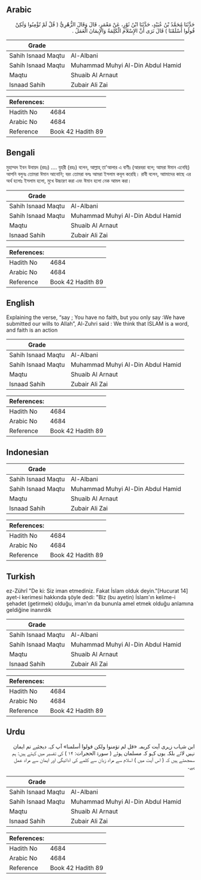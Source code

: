 ## Arabic


<div dir="rtl" lang="ar" style={{fontSize:'larger',backgroundColor:'#f8f9fa',padding:20}}>
حَدَّثَنَا مُحَمَّدُ بْنُ عُبَيْدٍ، حَدَّثَنَا ابْنُ ثَوْرٍ، عَنْ مَعْمَرٍ، قَالَ وَقَالَ الزُّهْرِيُّ ‏(‏ قُلْ لَمْ تُؤْمِنُوا وَلَكِنْ قُولُوا أَسْلَمْنَا ‏)‏ قَالَ نَرَى أَنَّ الإِسْلاَمَ الْكَلِمَةُ وَالإِيمَانَ الْعَمَلُ ‏.‏
</div>
<div style={{backgroundColor:'#f8f9fa',padding:20, marginBottom: 10}}><table> <thead> <tr> <th>Grade</th> <th></th> </tr> </thead> <tbody> <tr><td>Sahih Isnaad Maqtu</td><td>Al-Albani</td></tr><tr><td>Sahih Isnaad Maqtu</td><td>Muhammad Muhyi Al-Din Abdul Hamid</td></tr><tr><td>Maqtu</td><td>Shuaib Al Arnaut</td></tr><tr><td>Isnaad Sahih</td><td>Zubair Ali Zai</td></tr></tbody></table><table> <thead> <tr> <th>References:</th> <th></th> </tr> </thead> <tbody><tr><td>Hadith No</td><td>4684</td></tr><tr><td>Arabic No</td><td>4684</td></tr><tr><td>Reference</td><td>Book 42 Hadith 89</td></tr></tbody></table></div>

## Bengali


<div dir="ltr" lang="bn" style={{fontSize:'larger',backgroundColor:'#f8f9fa',padding:20}}>
মুহাম্মদ ইবন উবায়দ (রহঃ) .... যুহরী (রহঃ) বলেন, আল্লাহ্‌ তা'আলার এ বাণীঃ (আরবরা বলে; আমরা ঈমান এনেছি) আপনি বলুনঃ তোমরা ঈমান আনোনি; বরং তোমরা বলঃ আমরা ইসলাম কবূল করেছি। রাবী বলেন, আামাদের কাছে এর অর্থ হলোঃ ইসলাম হলো, মুখে উচ্চারণ করা এবং ঈমান হলো নেক আমল করা।
</div>
<div style={{backgroundColor:'#f8f9fa',padding:20, marginBottom: 10}}><table> <thead> <tr> <th>Grade</th> <th></th> </tr> </thead> <tbody> <tr><td>Sahih Isnaad Maqtu</td><td>Al-Albani</td></tr><tr><td>Sahih Isnaad Maqtu</td><td>Muhammad Muhyi Al-Din Abdul Hamid</td></tr><tr><td>Maqtu</td><td>Shuaib Al Arnaut</td></tr><tr><td>Isnaad Sahih</td><td>Zubair Ali Zai</td></tr></tbody></table><table> <thead> <tr> <th>References:</th> <th></th> </tr> </thead> <tbody><tr><td>Hadith No</td><td>4684</td></tr><tr><td>Arabic No</td><td>4684</td></tr><tr><td>Reference</td><td>Book 42 Hadith 89</td></tr></tbody></table></div>

## English


<div dir="ltr" lang="en" style={{fontSize:'larger',backgroundColor:'#f8f9fa',padding:20}}>
Explaining the verse, “say ; You have no faith, but you only say :We have submitted our wills to Allah”, Al-Zuhri said : We think that ISLAM is a word, and faith is an action
</div>
<div style={{backgroundColor:'#f8f9fa',padding:20, marginBottom: 10}}><table> <thead> <tr> <th>Grade</th> <th></th> </tr> </thead> <tbody> <tr><td>Sahih Isnaad Maqtu</td><td>Al-Albani</td></tr><tr><td>Sahih Isnaad Maqtu</td><td>Muhammad Muhyi Al-Din Abdul Hamid</td></tr><tr><td>Maqtu</td><td>Shuaib Al Arnaut</td></tr><tr><td>Isnaad Sahih</td><td>Zubair Ali Zai</td></tr></tbody></table><table> <thead> <tr> <th>References:</th> <th></th> </tr> </thead> <tbody><tr><td>Hadith No</td><td>4684</td></tr><tr><td>Arabic No</td><td>4684</td></tr><tr><td>Reference</td><td>Book 42 Hadith 89</td></tr></tbody></table></div>

## Indonesian


<div dir="ltr" lang="id" style={{fontSize:'larger',backgroundColor:'#f8f9fa',padding:20}}>

</div>
<div style={{backgroundColor:'#f8f9fa',padding:20, marginBottom: 10}}><table> <thead> <tr> <th>Grade</th> <th></th> </tr> </thead> <tbody> <tr><td>Sahih Isnaad Maqtu</td><td>Al-Albani</td></tr><tr><td>Sahih Isnaad Maqtu</td><td>Muhammad Muhyi Al-Din Abdul Hamid</td></tr><tr><td>Maqtu</td><td>Shuaib Al Arnaut</td></tr><tr><td>Isnaad Sahih</td><td>Zubair Ali Zai</td></tr></tbody></table><table> <thead> <tr> <th>References:</th> <th></th> </tr> </thead> <tbody><tr><td>Hadith No</td><td>4684</td></tr><tr><td>Arabic No</td><td>4684</td></tr><tr><td>Reference</td><td>Book 42 Hadith 89</td></tr></tbody></table></div>

## Turkish


<div dir="ltr" lang="tr" style={{fontSize:'larger',backgroundColor:'#f8f9fa',padding:20}}>
ez-Zührî "De ki: Siz iman etmediniz. Fakat İslam olduk deyin."[Hucurat 14] ayet-i kerimesi hakkında şöyle dedi: "Biz (bu ayetin) İslam'ın kelime-i şehadet (getirmek) olduğu, iman'ın da bununla amel etmek olduğu anlamına geldiğine inanırdık
</div>
<div style={{backgroundColor:'#f8f9fa',padding:20, marginBottom: 10}}><table> <thead> <tr> <th>Grade</th> <th></th> </tr> </thead> <tbody> <tr><td>Sahih Isnaad Maqtu</td><td>Al-Albani</td></tr><tr><td>Sahih Isnaad Maqtu</td><td>Muhammad Muhyi Al-Din Abdul Hamid</td></tr><tr><td>Maqtu</td><td>Shuaib Al Arnaut</td></tr><tr><td>Isnaad Sahih</td><td>Zubair Ali Zai</td></tr></tbody></table><table> <thead> <tr> <th>References:</th> <th></th> </tr> </thead> <tbody><tr><td>Hadith No</td><td>4684</td></tr><tr><td>Arabic No</td><td>4684</td></tr><tr><td>Reference</td><td>Book 42 Hadith 89</td></tr></tbody></table></div>

## Urdu


<div dir="rtl" lang="ur" style={{fontSize:'larger',backgroundColor:'#f8f9fa',padding:20}}>
ابن شہاب زہری آیت کریمہ «قل لم تؤمنوا ولكن قولوا أسلمنا» آپ کہہ دیجئیے تم ایمان نہیں لائے بلکہ یوں کہو کہ مسلمان ہوئے ( سورۃ الحجرات: ۱۴ ) کی تفسیر میں کہتے ہیں: ہم سمجھتے ہیں کہ ( اس آیت میں ) اسلام سے مراد زبان سے کلمے کی ادائیگی اور ایمان سے مراد عمل ہے۔
</div>
<div style={{backgroundColor:'#f8f9fa',padding:20, marginBottom: 10}}><table> <thead> <tr> <th>Grade</th> <th></th> </tr> </thead> <tbody> <tr><td>Sahih Isnaad Maqtu</td><td>Al-Albani</td></tr><tr><td>Sahih Isnaad Maqtu</td><td>Muhammad Muhyi Al-Din Abdul Hamid</td></tr><tr><td>Maqtu</td><td>Shuaib Al Arnaut</td></tr><tr><td>Isnaad Sahih</td><td>Zubair Ali Zai</td></tr></tbody></table><table> <thead> <tr> <th>References:</th> <th></th> </tr> </thead> <tbody><tr><td>Hadith No</td><td>4684</td></tr><tr><td>Arabic No</td><td>4684</td></tr><tr><td>Reference</td><td>Book 42 Hadith 89</td></tr></tbody></table></div>